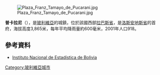 [[Image:Plaza_Franz_Tamayo_de_Pucarani.jpg|right]]

'''普卡拉尼'''（{{lang-es|Pucarani}}），是[[玻利維亞|玻利維亞]]的城鎮，位於該國西部[[拉巴斯省_(玻利維亞)|拉巴斯省]]，是[[洛斯安地斯省|洛斯安地斯省]]的首府，海拔高度3,865米，每年平均降雨量約600毫米，2001年人口918。

{{Coord|16|24|S|68|29|W|display=title}}

==參考資料==
* [https://web.archive.org/web/20091027220541/http://www.ine.gov.bo/ Instituto Nacional de Estadística de Bolivia]

{{Bolivia-geo-stub}}
[[Category:玻利維亞城市|Category:玻利維亞城市]]